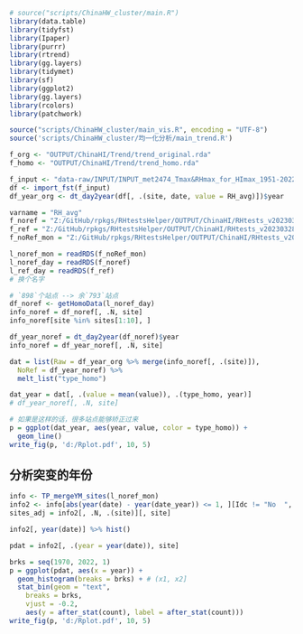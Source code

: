 ```r
# source("scripts/ChinaHW_cluster/main.R")
library(data.table)
library(tidyfst)
library(Ipaper)
library(purrr)
library(rtrend)
library(gg.layers)
library(tidymet)
library(sf)
library(ggplot2)
library(gg.layers)
library(rcolors)
library(patchwork)

source("scripts/ChinaHW_cluster/main_vis.R", encoding = "UTF-8")
source('scripts/ChinaHW_cluster/均一化分析/main_trend.R')

f_org <- "OUTPUT/ChinaHI/Trend/trend_original.rda"
f_homo <- "OUTPUT/ChinaHI/Trend/trend_homo.rda"
```

```r
f_input <- "data-raw/INPUT/INPUT_met2474_Tmax&RHmax_for_HImax_1951-2022_V2.fst"
df <- import_fst(f_input)
df_year_org <- dt_day2year(df[, .(site, date, value = RH_avg)])$year

varname = "RH_avg"
f_noref = "Z:/GitHub/rpkgs/RHtestsHelper/OUTPUT/ChinaHI/RHtests_v20230328_RH_avg_noRef_daily.RDS"
f_ref = "Z:/GitHub/rpkgs/RHtestsHelper/OUTPUT/ChinaHI/RHtests_v20230328_RH_avg_withRef_daily.RDS"
f_noRef_mon = "Z:/GitHub/rpkgs/RHtestsHelper/OUTPUT/ChinaHI/RHtests_v20230328_RH_avg_noRef_monthly.RDS"

l_noref_mon = readRDS(f_noRef_mon)
l_noref_day = readRDS(f_noref)
l_ref_day = readRDS(f_ref)
# 换个名字
```

```r
# `898`个站点 --> 余`793`站点
df_noref <- getHomoData(l_noref_day)
info_noref = df_noref[, .N, site]
info_noref[site %in% sites[1:10], ]

df_year_noref = dt_day2year(df_noref)$year
info_noref = df_year_noref[, .N, site]

dat = list(Raw = df_year_org %>% merge(info_noref[, .(site)]), 
  NoRef = df_year_noref) %>% 
  melt_list("type_homo")

dat_year = dat[, .(value = mean(value)), .(type_homo, year)]
# df_year_noref[, .N, site]
```

```r
# 如果是这样的话，很多站点能够矫正过来
p = ggplot(dat_year, aes(year, value, color = type_homo)) + 
  geom_line()
write_fig(p, 'd:/Rplot.pdf', 10, 5)
```

## 分析突变的年份

```r
info <- TP_mergeYM_sites(l_noref_mon)
info2 <- info[abs(year(date) - year(date_year)) <= 1, ][Idc != "No  ", ]
sites_adj = info2[, .N, .(site)][, site]
```

```r
info2[, year(date)] %>% hist()
```

```r
pdat = info2[, .(year = year(date)), site]

brks = seq(1970, 2022, 1)
p = ggplot(pdat, aes(x = year)) + 
  geom_histogram(breaks = brks) + # (x1, x2]
  stat_bin(geom = "text", 
    breaks = brks, 
    vjust = -0.2, 
    aes(y = after_stat(count), label = after_stat(count))) 
write_fig(p, 'd:/Rplot.pdf', 10, 5)
```
